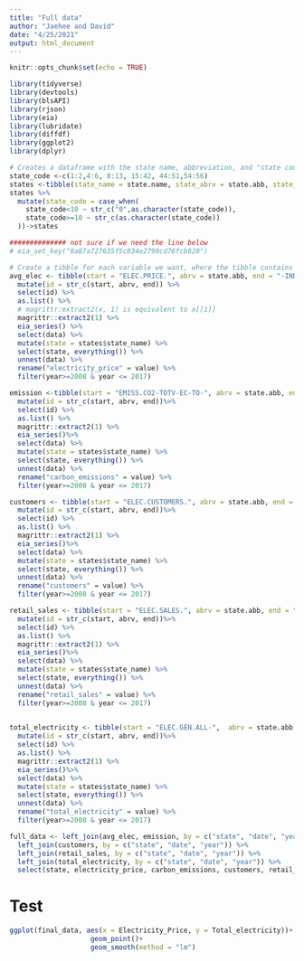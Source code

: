 ```yaml
---
title: "Full data"
author: "Jaehee and David"
date: "4/25/2021"
output: html_document
---
```


```r
knitr::opts_chunk$set(echo = TRUE)
```

```r
library(tidyverse)
library(devtools)
library(blsAPI) 
library(rjson)
library(eia) 
library(lubridate)
library(diffdf)
library(ggplot2)
library(dplyr)
```

```r
# Creates a dataframe with the state name, abbreviation, and "state code"
state_code <-c(1:2,4:6, 8:13, 15:42, 44:51,54:56)
states <-tibble(state_name = state.name, state_abrv = state.abb, state_code = state_code)
states %>%
  mutate(state_code = case_when(
    state_code<10 ~ str_c("0",as.character(state_code)),
    state_code>=10 ~ str_c(as.character(state_code))
  ))->states
```

``` r
############## not sure if we need the line below
# eia_set_key("8a87a727635f5c834e2799cd76fcb820")

# Create a tibble for each variable we want, where the tibble contains the components of the api call for each state, e.g. "ELEC.PRICE." + "AL" + "-IND.A"
avg_elec <- tibble(start = "ELEC.PRICE.", abrv = state.abb, end = "-IND.A") %>% 
  mutate(id = str_c(start, abrv, end)) %>%
  select(id) %>% 
  as.list() %>% 
  # magrittr:extract2(x, 1) is equivalent to x[[1]]
  magrittr::extract2(1) %>% 
  eia_series() %>% 
  select(data) %>% 
  mutate(state = states$state_name) %>% 
  select(state, everything()) %>% 
  unnest(data) %>% 
  rename("electricity_price" = value) %>% 
  filter(year>=2008 & year <= 2017)

emission <-tibble(start = "EMISS.CO2-TOTV-EC-TO-", abrv = state.abb, end = ".A") %>% 
  mutate(id = str_c(start, abrv, end))%>%
  select(id) %>% 
  as.list() %>% 
  magrittr::extract2(1) %>% 
  eia_series()%>% 
  select(data) %>% 
  mutate(state = states$state_name) %>% 
  select(state, everything()) %>% 
  unnest(data) %>% 
  rename("carbon_emissions" = value) %>% 
  filter(year>=2008 & year <= 2017)

customers <- tibble(start = "ELEC.CUSTOMERS.", abrv = state.abb, end = "-ALL.A") %>% 
  mutate(id = str_c(start, abrv, end))%>%
  select(id) %>% 
  as.list() %>% 
  magrittr::extract2(1) %>% 
  eia_series()%>% 
  select(data) %>% 
  mutate(state = states$state_name) %>% 
  select(state, everything()) %>% 
  unnest(data) %>% 
  rename("customers" = value) %>% 
  filter(year>=2008 & year <= 2017)

retail_sales <- tibble(start = "ELEC.SALES.", abrv = state.abb, end = "-ALL.A") %>%  
  mutate(id = str_c(start, abrv, end))%>%
  select(id) %>% 
  as.list() %>% 
  magrittr::extract2(1) %>% 
  eia_series()%>% 
  select(data) %>% 
  mutate(state = states$state_name) %>% 
  select(state, everything()) %>% 
  unnest(data) %>% 
  rename("retail_sales" = value) %>% 
  filter(year>=2008 & year <= 2017)
  

total_electricity <- tibble(start = "ELEC.GEN.ALL-",  abrv = state.abb, end = "-99.A") %>%
  mutate(id = str_c(start, abrv, end))%>%
  select(id) %>% 
  as.list() %>% 
  magrittr::extract2(1) %>% 
  eia_series()%>% 
  select(data) %>% 
  mutate(state = states$state_name) %>% 
  select(state, everything()) %>% 
  unnest(data) %>% 
  rename("total_electricity" = value) %>% 
  filter(year>=2008 & year <= 2017)
```

```r
full_data <- left_join(avg_elec, emission, by = c("state", "date", "year")) %>% 
  left_join(customers, by = c("state", "date", "year")) %>% 
  left_join(retail_sales, by = c("state", "date", "year")) %>% 
  left_join(total_electricity, by = c("state", "date", "year")) %>% 
  select(state, electricity_price, carbon_emissions, customers, retail_sales, total_electricity, everything())
```

# Test
```r
ggplot(final_data, aes(x = Electricity_Price, y = Total_electricity))+
                    geom_point()+
                    geom_smooth(method = "lm")
```


